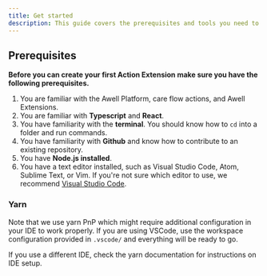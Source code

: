 ```yaml
---
title: Get started
description: This guide covers the prerequisites and tools you need to start building an action extension.
---
```


## Prerequisites

**Before you can create your first Action Extension make sure you have the following prerequisites.**

1. You are familiar with the Awell Platform, care flow actions, and Awell Extensions.
2. You are familiar with **Typescript** and **React**.
3. You have familiarity with the **terminal**. You should know how to `cd` into a folder and run commands.
4. You have familiarity with **Github** and know how to contribute to an existing repository.
5. You have **Node.js installed**.
6. You have a text editor installed, such as Visual Studio Code, Atom, Sublime Text, or Vim. If you're not sure which editor to use, we recommend [Visual Studio Code](https://code.visualstudio.com/).

### Yarn

Note that we use yarn PnP which might require additional configuration in your IDE to work properly. If you are using VSCode, use the workspace configuration provided in `.vscode/` and everything will be ready to go.

If you use a different IDE, check the yarn documentation for instructions on IDE setup.

